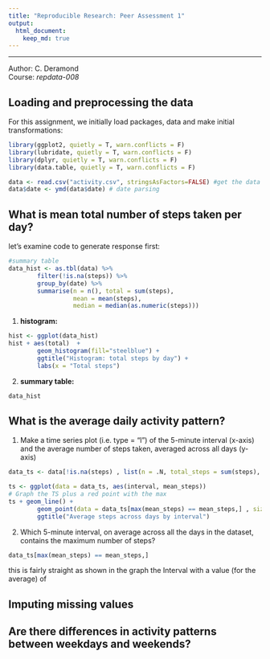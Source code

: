 ```yaml
---
title: "Reproducible Research: Peer Assessment 1"
output: 
  html_document:
    keep_md: true
---
```

------------------------------------------


Author:  C. Deramond  
Course:  *repdata-008* 


## Loading and preprocessing the data

For this assignment, we initially load packages, data and make initial transformations:
```r
library(ggplot2, quietly = T, warn.conflicts = F)
library(lubridate, quietly = T, warn.conflicts = F)
library(dplyr, quietly = T, warn.conflicts = F)
library(data.table, quietly = T, warn.conflicts = F)

data <- read.csv("activity.csv", stringsAsFactors=FALSE) #get the data
data$date <- ymd(data$date) # date parsing              

```


## What is mean total number of steps taken per day?

let's examine code to generate response first:

```r
#summary table
data_hist <- as.tbl(data) %>%
        filter(!is.na(steps)) %>%
        group_by(date) %>%
        summarise(n = n(), total = sum(steps), 
                  mean = mean(steps), 
                  median = median(as.numeric(steps))) 
```

1. **histogram:**

```r
hist <- ggplot(data_hist)
hist + aes(total)  + 
        geom_histogram(fill="steelblue") + 
        ggtitle("Histogram: total steps by day") + 
        labs(x = "Total steps")

```

2. **summary table:** 

```r
data_hist
```


## What is the average daily activity pattern?

1. Make a time series plot (i.e. type = "l") of the 5-minute interval (x-axis) and the average number of steps taken, averaged across all days (y-axis)

```r
data_ts <- data[!is.na(steps) , list(n = .N, total_steps = sum(steps), mean_steps = mean(steps)) , by = interval] # subset and summary variables

ts <- ggplot(data = data_ts, aes(interval, mean_steps))
# Graph the TS plus a red point with the max
ts + geom_line() + 
        geom_point(data = data_ts[max(mean_steps) == mean_steps,] , size = 3, col = "red") +
        ggtitle("Average steps across days by interval")
```


2. Which 5-minute interval, on average across all the days in the dataset, contains the maximum number of steps?

```r
data_ts[max(mean_steps) == mean_steps,]

```

this is fairly straight as shown in the graph the Interval with a value (for the average) of 




## Imputing missing values



## Are there differences in activity patterns between weekdays and weekends?
